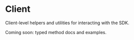 # Client

Client-level helpers and utilities for interacting with the SDK.

Coming soon: typed method docs and examples.

